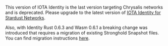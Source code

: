 This version of IOTA Identity is the last version targeting Chrysalis networks and is deprecated. Please upgrade to the latest version of [IOTA Identity for Stardust Networks](/identity.rs/0.7/introduction/).

Also, with Identity Rust 0.6.3 and Wasm 0.6.1 a breaking change was introduced that requires a migration of existing Stronghold Snapshot files. You can find migration instructions [here](/identity.rs/0.6/tutorials/migrate-stronghold/).
